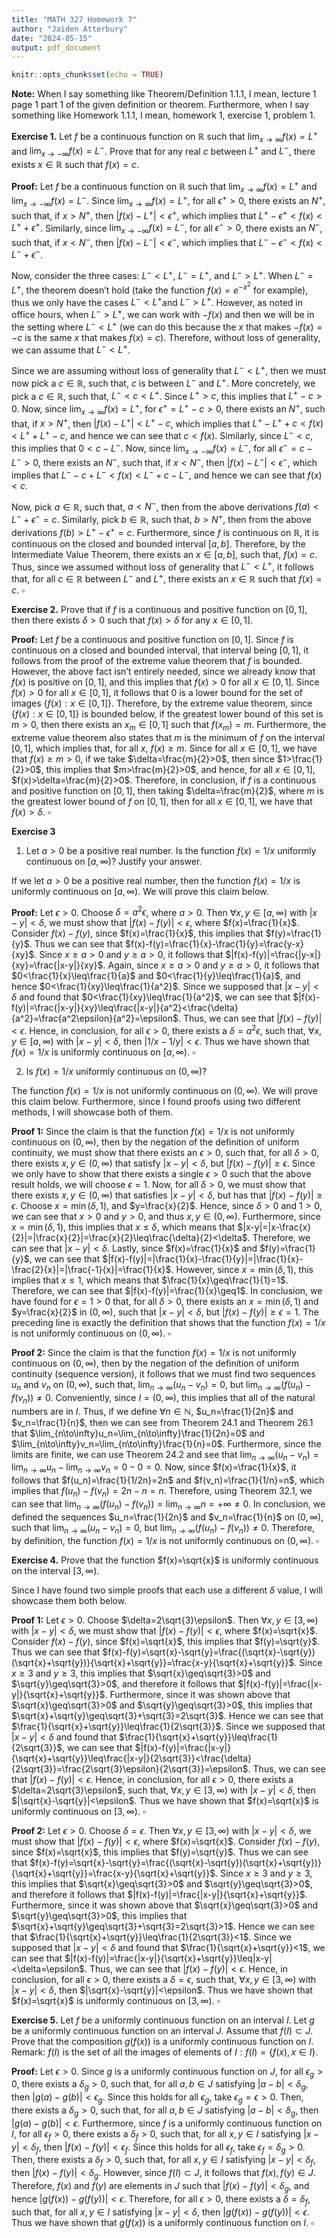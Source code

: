 ```yaml
---
title: "MATH 327 Homework 7"
author: "Jaiden Atterbury"
date: "2024-05-15"
output: pdf_document
---
```


```r
knitr::opts_chunk$set(echo = TRUE)
```

**Note:** When I say something like Theorem/Definition 1.1.1, I mean, lecture 1 page 1 part 1 of the given definition or theorem. Furthermore, when I say something like Homework 1.1.1, I mean, homework 1, exercise 1, problem 1.

**Exercise 1.** Let $f$ be a continuous function on $\mathbb{R}$ such that $\lim_{x\to\infty}f(x)=L^{+}$ and $\lim_{x\to-\infty}f(x)=L^{-}$. Prove that for any real $c$ between $L^{+}$ and $L^{-}$, there exists $x\in\mathbb{R}$ such that $f(x)=c$.

**Proof:** Let $f$ be a continuous function on $\mathbb{R}$ such that $\lim_{x\to\infty}f(x)=L^{+}$ and $\lim_{x\to-\infty}f(x)=L^{-}$. Since $\lim_{x\to\infty}f(x)=L^{+}$, for all $\epsilon^{+}>0$, there exists an $N^{+}$, such that, if $x>N^{+}$, then $|f(x)-L^{+}|<\epsilon^{+}$, which implies that $L^{+}-\epsilon^{+}<f(x)<L^{+}+\epsilon^{+}$. Similarly, since $\lim_{x\to-\infty}f(x)=L^{-}$, for all $\epsilon^{-}>0$, there exists an $N^{-}$, such that, if $x<N^{-}$, then $|f(x)-L^{-}|<\epsilon^{-}$, which implies that $L^{-}-\epsilon^{-}<f(x)<L^{-}+\epsilon^{-}$.

Now, consider the three cases: $L^{-}<L^{+}$, $L^{-}=L^{+}$, and $L^{-}>L^{+}$. When $L^{-}=L^{+}$, the theorem doesn't hold (take the function $f(x)=e^{-x^2}$ for example), thus we only have the cases $L^{-}<L^{+}$and $L^{-}>L^{+}$. However, as noted in office hours, when $L^{-}>L^{+}$, we can work with $-f(x)$ and then we will be in the setting where $L^{-}<L^{+}$ (we can do this because the $x$ that makes $-f(x)=-c$ is the same $x$ that makes $f(x)=c$). Therefore, without loss of generality, we can assume that $L^{-}<L^{+}$.

Since we are assuming without loss of generality that $L^{-}<L^{+}$, then we must now pick a $c\in\mathbb{R}$, such that, $c$ is between $L^{-}$ and $L^{+}$. More concretely, we pick a $c\in\mathbb{R}$, such that, $L^{-}<c<L^{+}$. Since $L^{+}>c$, this implies that $L^{+}-c>0$. Now, since $\lim_{x\to\infty}f(x)=L^{+}$, for $\epsilon^{+}=L^{+}-c>0$, there exists an $N^{+}$, such that, if $x>N^{+}$, then $|f(x)-L^{+}|<L^{+}-c$, which implies that $L^{+}-L^{+}+c<f(x)<L^{+}+L^{+}-c$, and hence we can see that $c<f(x)$. Similarly, since $L^{-}<c$, this implies that $0<c-L^{-}$. Now, since $\lim_{x\to-\infty}f(x)=L^{-}$, for all $\epsilon^{-}=c-L^{-}>0$, there exists an $N^{-}$, such that, if $x<N^{-}$, then $|f(x)-L^{-}|<\epsilon^{-}$, which implies that $L^{-}-c+L^{-}<f(x)<L^{-}+c-L^{-}$, and hence we can see that $f(x)<c$.

Now, pick $a\in\mathbb{R}$, such that, $a<N^{-}$, then from the above derivations $f(a)<L^{-}+\epsilon^{-}=c$. Similarly, pick $b\in\mathbb{R}$, such that, $b>N^{+}$, then from the above derivations $f(b)>L^{+}-\epsilon^{+}=c$. Furthermore, since $f$ is continuous on $\mathbb{R}$, it is continuous on the closed and bounded interval $[a,b]$. Therefore, by the Intermediate Value Theorem, there exists an $x\in[a,b]$, such that, $f(x)=c$. Thus, since we assumed without loss of generality that $L^{-}<L^{+}$, it follows that, for all $c\in\mathbb{R}$ between $L^{-}$ and $L^{+}$, there exists an $x\in\mathbb{R}$ such that $f(x)=c$. $\square$

\newpage

**Exercise 2.** Prove that if $f$ is a continuous and positive function on $[0,1]$, then there exists $\delta>0$ such that $f(x)>\delta$ for any $x\in[0,1]$.

**Proof:** Let $f$ be a continuous and positive function on $[0,1]$. Since $f$ is continuous on a closed and bounded interval, that interval being $[0,1]$, it follows from the proof of the extreme value theorem that $f$ is bounded. However, the above fact isn't entirely needed, since we already know that $f(x)$ is positive on $[0,1]$, and this implies that $f(x)>0$ for all $x\in[0,1]$. Since $f(x)>0$ for all $x\in[0,1]$, it follows that $0$ is a lower bound for the set of images $\{f(x):x\in[0,1]\}$. Therefore, by the extreme value theorem, since $\{f(x):x\in[0,1]\}$ is bounded below, if the greatest lower bound of this set is $m>0$, then there exists an $x_m\in[0,1]$ such that $f(x_m)=m$. Furthermore, the extreme value theorem also states that $m$ is the minimum of $f$ on the interval $[0,1]$, which implies that, for all $x$, $f(x)\geq m$. Since for all $x\in[0,1]$, we have that $f(x)\geq m>0$, if we take $\delta=\frac{m}{2}>0$, then since $1>\frac{1}{2}>0$, this implies that $m>\frac{m}{2}>0$, and hence, for all $x\in[0,1]$, $f(x)>\delta=\frac{m}{2}>0$. Therefore, in conclusion, if $f$ is a continuous and positive function on $[0,1]$, then taking $\delta=\frac{m}{2}$, where $m$ is the greatest lower bound of $f$ on $[0,1]$, then for all $x\in[0,1]$, we have that $f(x)>\delta$. $\square$

\newpage

**Exercise 3**

1. Let $a>0$ be a positive real number. Is the function $f(x)=1/x$ uniformly continuous on $[a,\infty)$? Justify your answer.

If we let $a>0$ be a positive real number, then the function $f(x)=1/x$ is uniformly continuous on $[a,\infty)$. We will prove this claim below.

**Proof:** Let $\epsilon>0$. Choose $\delta=a^2\epsilon$, where $a>0$. Then $\forall x,y\in[a,\infty)$ with $|x-y|<\delta$, we must show that $|f(x)-f(y)|<\epsilon$, where $f(x)=\frac{1}{x}$. Consider $f(x)-f(y)$, since $f(x)=\frac{1}{x}$, this implies that $f(y)=\frac{1}{y}$. Thus we can see that $f(x)-f(y)=\frac{1}{x}-\frac{1}{y}=\frac{y-x}{xy}$. Since $x\geq a>0$ and $y\geq a>0$, it follows that $|f(x)-f(y)|=\frac{|y-x|}{xy}=\frac{|x-y|}{xy}$. Again, since $x\geq a>0$ and $y\geq a>0$, it follows that $0<\frac{1}{x}\leq\frac{1}{a}$ and $0<\frac{1}{y}\leq\frac{1}{a}$, and hence $0<\frac{1}{xy}\leq\frac{1}{a^2}$. Since we supposed that $|x-y|<\delta$ and found that $0<\frac{1}{xy}\leq\frac{1}{a^2}$, we can see that $|f(x)-f(y)|=\frac{|x-y|}{xy}\leq\frac{|x-y|}{a^2}<\frac{\delta}{a^2}=\frac{a^2\epsilon}{a^2}=\epsilon$. Thus, we can see that $|f(x)-f(y)|<\epsilon$. Hence, in conclusion, for all $\epsilon>0$, there exists a $\delta=a^2\epsilon$, such that, $\forall x,y\in[a,\infty)$ with $|x-y|<\delta$, then $|1/x-1/y|<\epsilon$. Thus we have shown that $f(x)=1/x$ is uniformly continuous on $[a,\infty)$. $\square$

2. Is $f(x)=1/x$ uniformly continuous on $(0,\infty)$?

The function $f(x)=1/x$ is not uniformly continuous on $(0,\infty)$. We will prove this claim below. Furthermore, since I found proofs using two different methods, I will showcase both of them.

**Proof 1:** Since the claim is that the function $f(x)=1/x$ is not uniformly continuous on $(0,\infty)$, then by the negation of the definition of uniform continuity, we must show that there exists an $\epsilon>0$, such that, for all $\delta>0$, there exists $x,y\in(0,\infty)$ that satisfy $|x-y|<\delta$, but $|f(x)-f(y)|\geq\epsilon$. Since we only have to show that there exists a single $\epsilon>0$ such that the above result holds, we will choose $\epsilon=1$. Now, for all $\delta>0$, we must show that there exists $x,y\in(0,\infty)$ that satisfies $|x-y|<\delta$, but has that $|f(x)-f(y)|\geq\epsilon$. Choose $x=\min(\delta,1)$, and $y=\frac{x}{2}$. Hence, since $\delta>0$ and $1>0$, we can see that $x>0$ and $y>0$, and thus $x,y\in(0,\infty)$. Furthermore, since $x=\min(\delta,1)$, this implies that $x\leq\delta$, which means that $|x-y|=|x-\frac{x}{2}|=|\frac{x}{2}|=\frac{x}{2}\leq\frac{\delta}{2}<\delta$. Therefore, we can see that $|x-y|<\delta$. Lastly, since $f(x)=\frac{1}{x}$ and $f(y)=\frac{1}{y}$, we can see that $|f(x)-f(y)|=|\frac{1}{x}-\frac{1}{y}|=|\frac{1}{x}-\frac{2}{x}|=|\frac{-1}{x}|=\frac{1}{x}$. However, since $x=\min(\delta,1)$, this implies that $x\leq1$, which means that $\frac{1}{x}\geq\frac{1}{1}=1$. Therefore, we can see that $|f(x)-f(y)|=\frac{1}{x}\geq1$. In conclusion, we have found for $\epsilon=1>0$ that, for all $\delta>0$, there exists an $x=\min(\delta,1)$ and $y=\frac{x}{2}$ in $(0,\infty)$, such that $|x-y|<\delta$, but $|f(x)-f(y)|\geq\epsilon=1$. The preceding line is exactly the definition that shows that the function $f(x)=1/x$ is not uniformly continuous on $(0,\infty)$. $\square$

**Proof 2:** Since the claim is that the function $f(x)=1/x$ is not uniformly continuous on $(0,\infty)$, then by the negation of the definition of uniform continuity (sequence version), it follows that we must find two sequences $u_n$ and $v_n$ on $(0,\infty)$, such that, $\lim_{n\to\infty}(u_n-v_n)=0$, but $\lim_{n\to\infty}(f(u_n)-f(v_n))\neq0$. Conveniently, since $I=(0,\infty)$, this implies that all of the natural numbers are in $I$. Thus, if we define $\forall n\in\mathbb{N}$, $u_n=\frac{1}{2n}$ and $v_n=\frac{1}{n}$, then we can see from Theorem 24.1 and Theorem 26.1 that $\lim_{n\to\infty}u_n=\lim_{n\to\infty}\frac{1}{2n}=0$ and $\lim_{n\to\infty}v_n=\lim_{n\to\infty}\frac{1}{n}=0$. Furthermore, since the limits are finite, we can use Theorem 24.2 and see that $\lim_{n\to\infty}(u_n-v_n)=\lim_{n\to\infty}u_n-\lim_{n\to\infty}v_n=0-0=0$. Now, since $f(x)=\frac{1}{x}$, it follows that $f(u_n)=\frac{1}{1/2n}=2n$ and $f(v_n)=\frac{1}{1/n}=n$, which implies that $f(u_n)-f(v_n)=2n-n=n$. Therefore, using Theorem 32.1, we can see that $\lim_{n\to\infty}(f(u_n)-f(v_n))=\lim_{n\to\infty}n=+\infty\neq0$. In conclusion, we defined the sequences $u_n=\frac{1}{2n}$ and $v_n=\frac{1}{n}$ on $(0,\infty)$, such that $\lim_{n\to\infty}(u_n-v_n)=0$, but $\lim_{n\to\infty}(f(u_n)-f(v_n))\neq0$. Therefore, by definition, the function $f(x)=1/x$ is not uniformly continuous on $(0,\infty)$. $\square$

\newpage

**Exercise 4.** Prove that the function $f(x)=\sqrt{x}$ is uniformly continuous on the interval $[3,\infty)$.

Since I have found two simple proofs that each use a different $\delta$ value, I will showcase them both below.

**Proof 1:** Let $\epsilon>0$. Choose $\delta=2\sqrt{3}\epsilon$. Then $\forall x,y\in[3,\infty)$ with $|x-y|<\delta$, we must show that $|f(x)-f(y)|<\epsilon$, where $f(x)=\sqrt{x}$. Consider $f(x)-f(y)$, since $f(x)=\sqrt{x}$, this implies that $f(y)=\sqrt{y}$. Thus we can see that $f(x)-f(y)=\sqrt{x}-\sqrt{y}=\frac{(\sqrt{x}-\sqrt{y})(\sqrt{x}+\sqrt{y})}{\sqrt{x}+\sqrt{y}}=\frac{x-y}{\sqrt{x}+\sqrt{y}}$. Since $x\geq3$ and $y\geq3$, this implies that $\sqrt{x}\geq\sqrt{3}>0$ and $\sqrt{y}\geq\sqrt{3}>0$, and therefore it follows that $|f(x)-f(y)|=\frac{|x-y|}{\sqrt{x}+\sqrt{y}}$. Furthermore, since it was shown above that $\sqrt{x}\geq\sqrt{3}>0$ and $\sqrt{y}\geq\sqrt{3}>0$, this implies that $\sqrt{x}+\sqrt{y}\geq\sqrt{3}+\sqrt{3}=2\sqrt{3}$. Hence we can see that $\frac{1}{\sqrt{x}+\sqrt{y}}\leq\frac{1}{2\sqrt{3}}$. Since we supposed that $|x-y|<\delta$ and found that $\frac{1}{\sqrt{x}+\sqrt{y}}\leq\frac{1}{2\sqrt{3}}$, we can see that $|f(x)-f(y)|=\frac{|x-y|}{\sqrt{x}+\sqrt{y}}\leq\frac{|x-y|}{2\sqrt{3}}<\frac{\delta}{2\sqrt{3}}=\frac{2\sqrt{3}\epsilon}{2\sqrt{3}}=\epsilon$. Thus, we can see that $|f(x)-f(y)|<\epsilon$. Hence, in conclusion, for all $\epsilon>0$, there exists a $\delta=2\sqrt{3}\epsilon$, such that, $\forall x,y\in[3,\infty)$ with $|x-y|<\delta$, then $|\sqrt{x}-\sqrt{y}|<\epsilon$. Thus we have shown that $f(x)=\sqrt{x}$ is uniformly continuous on $[3,\infty)$. $\square$

**Proof 2:** Let $\epsilon>0$. Choose $\delta=\epsilon$. Then $\forall x,y\in[3,\infty)$ with $|x-y|<\delta$, we must show that $|f(x)-f(y)|<\epsilon$, where $f(x)=\sqrt{x}$. Consider $f(x)-f(y)$, since $f(x)=\sqrt{x}$, this implies that $f(y)=\sqrt{y}$. Thus we can see that $f(x)-f(y)=\sqrt{x}-\sqrt{y}=\frac{(\sqrt{x}-\sqrt{y})(\sqrt{x}+\sqrt{y})}{\sqrt{x}+\sqrt{y}}=\frac{x-y}{\sqrt{x}+\sqrt{y}}$. Since $x\geq3$ and $y\geq3$, this implies that $\sqrt{x}\geq\sqrt{3}>0$ and $\sqrt{y}\geq\sqrt{3}>0$, and therefore it follows that $|f(x)-f(y)|=\frac{|x-y|}{\sqrt{x}+\sqrt{y}}$. Furthermore, since it was shown above that $\sqrt{x}\geq\sqrt{3}>0$ and $\sqrt{y}\geq\sqrt{3}>0$, this implies that $\sqrt{x}+\sqrt{y}\geq\sqrt{3}+\sqrt{3}=2\sqrt{3}>1$. Hence we can see that $\frac{1}{\sqrt{x}+\sqrt{y}}\leq\frac{1}{2\sqrt{3}}<1$. Since we supposed that $|x-y|<\delta$ and found that $\frac{1}{\sqrt{x}+\sqrt{y}}<1$, we can see that $|f(x)-f(y)|=\frac{|x-y|}{\sqrt{x}+\sqrt{y}}\leq|x-y|<\delta=\epsilon$. Thus, we can see that $|f(x)-f(y)|<\epsilon$. Hence, in conclusion, for all $\epsilon>0$, there exists a $\delta=\epsilon$, such that, $\forall x,y\in[3,\infty)$ with $|x-y|<\delta$, then $|\sqrt{x}-\sqrt{y}|<\epsilon$. Thus we have shown that $f(x)=\sqrt{x}$ is uniformly continuous on $[3,\infty)$. $\square$

\newpage

**Exercise 5.** Let $f$ be a uniformly continuous function on an interval $I$. Let $g$ be a uniformly continuous function on an interval $J$. Assume that $f(I)\subset J$. Prove that the composition $g(f(x))$ is a uniformly continuous function on $I$. Remark: $f(I)$ is the set of all the images of elements of $I:f(I)=\{f(x),x\in I\}$.

**Proof:** Let $\epsilon>0$. Since $g$ is a uniformly continuous function on $J$, for all $\epsilon_g>0$, there exists a $\delta_g>0$, such that, for all $a,b\in J$ satisfying $|a-b|<\delta_g$, then $|g(a)-g(b)|<\epsilon_g$. Since this holds for all $\epsilon_g$, take $\epsilon_g=\epsilon>0$. Then, there exists a $\delta_g>0$, such that, for all $a,b\in J$ satisfying $|a-b|<\delta_g$, then $|g(a)-g(b)|<\epsilon$. Furthermore, since $f$ is a uniformly continuous function on $I$, for all $\epsilon_f>0$, there exists a $\delta_f>0$, such that, for all $x,y\in I$ satisfying $|x-y|<\delta_f$, then $|f(x)-f(y)|<\epsilon_f$. Since this holds for all $\epsilon_f$, take $\epsilon_f=\delta_g>0$. Then, there exists a $\delta_f>0$, such that, for all $x,y\in I$ satisfying $|x-y|<\delta_f$, then $|f(x)-f(y)|<\delta_g$. However, since $f(I)\subset J$, it follows that $f(x),f(y)\in J$. Therefore, $f(x)$ and $f(y)$ are elements in $J$ such that $|f(x)-f(y)|<\delta_g$, and hence $|g(f(x))-g(f(y))|<\epsilon$. Therefore, for all $\epsilon>0$, there exists a $\delta=\delta_f$, such that, for all $x,y\in I$ satisfying $|x-y|<\delta$, then $|g(f(x))-g(f(y))|<\epsilon$. Thus we have shown that $g(f(x))$ is a uniformly continuous function on $I$. $\square$
